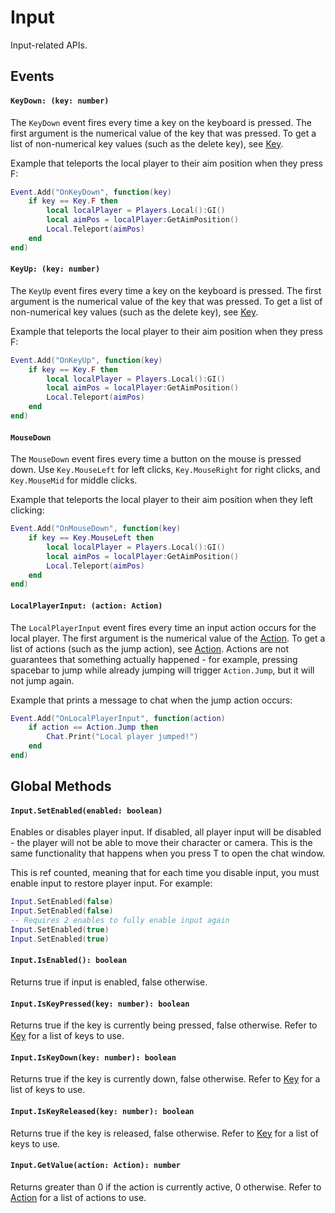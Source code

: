 # Input

Input-related APIs.

## Events

#### `KeyDown: (key: number)`

The `KeyDown` event fires every time a key on the keyboard is pressed. The first argument is the numerical value of the key that was pressed. To get a list of non-numerical key values (such as the delete key), see [Key](/client-api/key).

Example that teleports the local player to their aim position when they press F:

```lua
Event.Add("OnKeyDown", function(key)
    if key == Key.F then
        local localPlayer = Players.Local():GI()
        local aimPos = localPlayer:GetAimPosition()
        Local.Teleport(aimPos)
    end
end)
```

#### `KeyUp: (key: number)`

The `KeyUp` event fires every time a key on the keyboard is pressed. The first argument is the numerical value of the key that was pressed. To get a list of non-numerical key values (such as the delete key), see [Key](/client-api/key).

Example that teleports the local player to their aim position when they press F:

```lua
Event.Add("OnKeyUp", function(key)
    if key == Key.F then
        local localPlayer = Players.Local():GI()
        local aimPos = localPlayer:GetAimPosition()
        Local.Teleport(aimPos)
    end
end)
```

#### `MouseDown`

The `MouseDown` event fires every time a button on the mouse is pressed down. Use `Key.MouseLeft` for left clicks, `Key.MouseRight` for right clicks, and `Key.MouseMid` for middle clicks.

Example that teleports the local player to their aim position when they left clicking:

```lua
Event.Add("OnMouseDown", function(key)
    if key == Key.MouseLeft then
        local localPlayer = Players.Local():GI()
        local aimPos = localPlayer:GetAimPosition()
        Local.Teleport(aimPos)
    end
end)
```

#### `LocalPlayerInput: (action: Action)`

The `LocalPlayerInput` event fires every time an input action occurs for the local player. The first argument is the numerical value of the [Action](/client-api/action). To get a list of actions (such as the jump action), see [Action](/client-api/action). Actions are not guarantees that something actually happened - for example, pressing spacebar to jump while already jumping will trigger `Action.Jump`, but it will not jump again.

Example that prints a message to chat when the jump action occurs:

```lua
Event.Add("OnLocalPlayerInput", function(action)
    if action == Action.Jump then
        Chat.Print("Local player jumped!")
    end
end)
```

## Global Methods

#### `Input.SetEnabled(enabled: boolean)`

Enables or disables player input. If disabled, all player input will be disabled - the player will not be able to move their character or camera. This is the same functionality that happens when you press T to open the chat window.

This is ref counted, meaning that for each time you disable input, you must enable input to restore player input. For example:

```lua
Input.SetEnabled(false)
Input.SetEnabled(false)
-- Requires 2 enables to fully enable input again
Input.SetEnabled(true)
Input.SetEnabled(true)
```

#### `Input.IsEnabled(): boolean`

Returns true if input is enabled, false otherwise.


#### `Input.IsKeyPressed(key: number): boolean`

Returns true if the key is currently being pressed, false otherwise. Refer to [Key](/client-api/key) for a list of keys to use.


#### `Input.IsKeyDown(key: number): boolean`

Returns true if the key is currently down, false otherwise. Refer to [Key](/client-api/key) for a list of keys to use.


#### `Input.IsKeyReleased(key: number): boolean`

Returns true if the key is released, false otherwise. Refer to [Key](/client-api/key) for a list of keys to use.


#### `Input.GetValue(action: Action): number`

Returns greater than 0 if the action is currently active, 0 otherwise. Refer to [Action](/client-api/action) for a list of actions to use.

